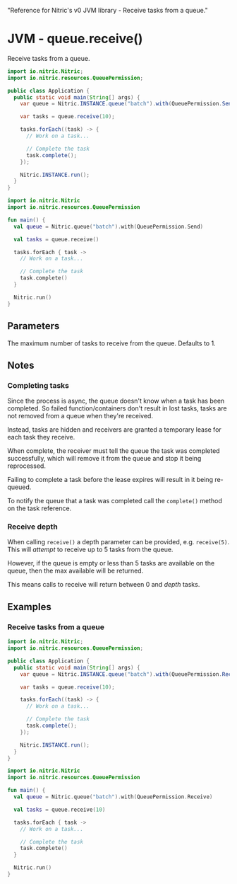   "Reference for Nitric's v0 JVM library - Receive tasks from a queue."

# JVM - queue.receive()

Receive tasks from a queue.

<CodeSwitcher>

```java
import io.nitric.Nitric;
import io.nitric.resources.QueuePermission;

public class Application {
  public static void main(String[] args) {
    var queue = Nitric.INSTANCE.queue("batch").with(QueuePermission.Send);

    var tasks = queue.receive(10);

    tasks.forEach((task) -> {
      // Work on a task...

      // Complete the task
      task.complete();
    });

    Nitric.INSTANCE.run();
  }
}
```

```kotlin
import io.nitric.Nitric
import io.nitric.resources.QueuePermission

fun main() {
  val queue = Nitric.queue("batch").with(QueuePermission.Send)

  val tasks = queue.receive()

  tasks.forEach { task ->
    // Work on a task...

    // Complete the task
    task.complete()
  }

  Nitric.run()
}
```

</CodeSwitcher>

## Parameters

<Properties>
  <Property name="depth" type="Int">
    The maximum number of tasks to receive from the queue. Defaults to 1.
  </Property>
</Properties>

## Notes

### Completing tasks

Since the process is async, the queue doesn't know when a task has been completed. So failed function/containers don't result in lost tasks, tasks are not removed from a queue when they're received.

Instead, tasks are hidden and receivers are granted a temporary lease for each task they receive.

When complete, the receiver must tell the queue the task was completed successfully, which will remove it from the queue and stop it being reprocessed.

<Note>
  Failing to complete a task before the lease expires will result in it being
  re-queued.
</Note>

To notify the queue that a task was completed call the `complete()` method on the task reference.

### Receive depth

When calling `receive()` a depth parameter can be provided, e.g. `receive(5)`. This will _attempt_ to receive up to 5 tasks from the queue.

However, if the queue is empty or less than 5 tasks are available on the queue, then the max available will be returned.

This means calls to receive will return between 0 and _depth_ tasks.

## Examples

### Receive tasks from a queue

<CodeSwitcher>

```java
import io.nitric.Nitric;
import io.nitric.resources.QueuePermission;

public class Application {
  public static void main(String[] args) {
    var queue = Nitric.INSTANCE.queue("batch").with(QueuePermission.Receive);

    var tasks = queue.receive(10);

    tasks.forEach((task) -> {
      // Work on a task...

      // Complete the task
      task.complete();
    });

    Nitric.INSTANCE.run();
  }
}
```

```kotlin
import io.nitric.Nitric
import io.nitric.resources.QueuePermission

fun main() {
  val queue = Nitric.queue("batch").with(QueuePermission.Receive)

  val tasks = queue.receive(10)

  tasks.forEach { task ->
    // Work on a task...

    // Complete the task
    task.complete()
  }

  Nitric.run()
}
```

</CodeSwitcher>
